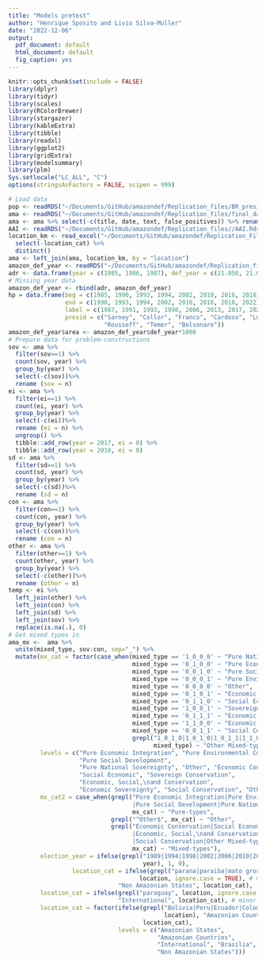 ```yaml
---
title: "Models pretest"
author: "Henrique Sposito and Livio Silva-Muller"
date: "2022-12-06"
output:
  pdf_document: default
  html_document: default
  fig_caption: yes
---
```


```r
knitr::opts_chunk$set(include = FALSE)
library(dplyr)
library(tidyr)
library(scales)
library(RColorBrewer)
library(stargazer)
library(kableExtra)
library(tibble)
library(readxl)
library(ggplot2)
library(gridExtra)
library(modelsummary)
library(plm)
Sys.setlocale("LC_ALL", "C")
options(stringsAsFactors = FALSE, scipen = 999)
```

```r
# Load data
pop <- readRDS("~/Documents/GitHub/amazondef/Replication_files/BR_presid_speeches_final.Rds")
ama <- readRDS("~/Documents/GitHub/amazondef/Replication_files/final_data_as.Rds")
ama <- ama %>% select(-c(title, date, text, false_positives)) %>% rename (ei= "EI", sd= "SD")
AAI <- readRDS("~/Documents/GitHub/amazondef/Replication_files//AAI.Rds")
location_km <- read_excel("~/Documents/GitHub/amazondef/Replication_Files/location_km.xlsx") %>%
  select(-location_cat) %>%
  distinct()
ama <- left_join(ama, location_km, by = "location")
amazon_def_year <- readRDS("~/Documents/GitHub/amazondef/Replication_files//amazon_def_year.Rds")
adr <- data.frame(year = c(1985, 1986, 1987), def_year = c(21.050, 21.050, 21.050))
# Missing year data
amazon_def_year <- rbind(adr, amazon_def_year) 
hp = data.frame(beg = c(1985, 1990, 1993, 1994, 2002, 2010, 2016, 2018),
                end = c(1990, 1993, 1994, 2002, 2010, 2016, 2018, 2022),
                label = c(1987, 1991, 1993, 1998, 2006, 2013, 2017, 2020),
                presid = c("Sarney", "Collor", "Franco", "Cardoso", "Lula",
                           "Rousseff", "Temer", "Bolsonaro"))
amazon_def_year$area <- amazon_def_year$def_year*1000
# Prepare data for problem-constructions
sov <- ama %>% 
  filter(sov==1) %>% 
  count(sov, year) %>%
  group_by(year) %>%
  select(-c(sov))%>%
  rename (sov = n)
ei <- ama %>% 
  filter(ei==1) %>% 
  count(ei, year) %>%
  group_by(year) %>%
  select(-c(ei))%>%
  rename (ei = n) %>%
  ungroup() %>%
  tibble::add_row(year = 2017, ei = 0) %>%
  tibble::add_row(year = 2018, ei = 0)
sd <- ama %>% 
  filter(sd==1) %>% 
  count(sd, year) %>%
  group_by(year) %>%
  select(-c(sd))%>%
  rename (sd = n)
con <- ama %>% 
  filter(con==1) %>% 
  count(con, year) %>%
  group_by(year) %>%
  select(-c(con))%>%
  rename (con = n)
other <- ama %>% 
  filter(other==1) %>% 
  count(other, year) %>%
  group_by(year) %>%
  select(-c(other))%>%
  rename (other = n)
temp <- ei %>% 
  left_join(other) %>% 
  left_join(con) %>% 
  left_join(sd) %>% 
  left_join(sov) %>% 
  replace(is.na(.), 0)
# Get mixed types in
ama_mx <-  ama %>%
  unite(mixed_type, sov:con, sep="_") %>%
  mutate(mx_cat = factor(case_when(mixed_type == '1_0_0_0' ~ "Pure National Sovereignty",
                                   mixed_type == '0_1_0_0' ~ "Pure Economic Integration", 
                                   mixed_type == '0_0_1_0' ~ "Pure Social Development",
                                   mixed_type == '0_0_0_1' ~ "Pure Environmental Conservation",
                                   mixed_type == '0_0_0_0' ~ "Other",
                                   mixed_type == '0_1_0_1' ~ "Economic Conservation",
                                   mixed_type == '0_1_1_0' ~ "Social Economic",
                                   mixed_type == '1_0_0_1' ~ "Sovereign Conservation",
                                   mixed_type == '0_1_1_1' ~ "Economic, Social,\nand Conservation",
                                   mixed_type == '1_1_0_0' ~ "Economic Sovereignty",
                                   mixed_type == '0_0_1_1' ~ "Social Conservation",
                                   grepl("1_0_1_0|1_0_1_0|1_0_1_1|1_1_0_1|1_1_1_0|1_1_1_1",
                                         mixed_type) ~ "Other Mixed-types"),
         levels = c("Pure Economic Integration", "Pure Environmental Conservation",
                    "Pure Social Development",
                    "Pure National Sovereignty", "Other", "Economic Conservation", 
                    "Social Economic", "Sovereign Conservation",
                    "Economic, Social,\nand Conservation",
                    "Economic Sovereignty", "Social Conservation", "Other Mixed-types")),
         mx_cat2 = case_when(grepl("Pure Economic Integration|Pure Environmental Conservation|
                                   |Pure Social Development|Pure National Sovereignty",
                                   mx_cat) ~ "Pure-types",
                             grepl("^Other$", mx_cat) ~ "Other",
                             grepl("Economic Conservation|Social Economic|Sovereign Conservation|
                                   |Economic, Social,\nand Conservation|Economic Sovereignty|
                                   |Social Conservation|Other Mixed-types",
                                   mx_cat) ~ "Mixed-types"),
         election_year = ifelse(grepl("1989|1994|1998|2002|2006|2010|2014|2018",
                                      year), 1, 0),
                  location_cat = ifelse(grepl("parana|paraiba|mato grosso|mato grosso do sul",
                                     location, ignore.case = TRUE), # minor coding issues to fix
                               "Non Amazonian States", location_cat),
         location_cat = ifelse(grepl("paraguay", location, ignore.case = TRUE),
                               "International", location_cat), # minor coding issues to fix
         location_cat = factor(ifelse(grepl("Bolivia|Peru|Ecuador|Colombia|Venezuela|Guyana|Suriname",
                                            location), "Amazonian Countries",
                                      location_cat),
                               levels = c("Amazonian States",
                                          "Amazonian Countries",
                                          "International", "Brasilia",
                                          "Non Amazonian States")))

```

````{=tex}
\begin{landscape}

```r

ama_model <- dplyr::left_join(ama_mx, amazon_def_year, by = "year") %>%
dplyr::left_join(AAI, by = "year") %>%
filter(location_cat != "Non Identified", mx_cat != "Other Mixed-types") %>%
  mutate(con_vs_all = ifelse(mx_cat == "Pure Environmental Conservation", 1, 0),
         EI_vs_all = ifelse(mx_cat == "Pure Economic Integration", 1, 0),
         SD_vs_all = ifelse(mx_cat == "Pure Social Development", 1, 0),
         sov_vs_all = ifelse(mx_cat == "Pure National Sovereignty", 1, 0))

ama_model2 <- dplyr::select(pop, -text) %>%
  dplyr::left_join(amazon_def_year, by = "year") %>%
  dplyr::left_join(AAI, by = "year") %>%
  filter(location_cat != "Non Identified") %>%
  mutate(location_cat = ifelse(grepl("parana|paraiba|mato grosso|mato grosso do sul", location, ignore.case = TRUE), "Non Amazonian States", location_cat),
         location_cat = ifelse(grepl("paraguay", location, ignore.case = TRUE),
                               "International", location_cat),
         location_cat = factor(ifelse(grepl("Bolivia|Peru|Ecuador|Colombia|Venezuela|Guyana|Suriname",
                                            location), "Amazonian Countries",
                                      location_cat),
                               levels = c("Amazonian States",
                                          "Amazonian Countries",
                                          "International", "Brasilia",
                                          "Non Amazonian States")),
         election_year = ifelse(grepl("1989|1994|1998|2002|2006|2010|2014|2018",
                                      year), 1, 0))

# model
model_logit_con <- glm(con_vs_all ~ as.factor(location_cat) + election_year +
                         def_year + AAI + party, family=binomial(link = "logit"),
                       data = ama_model)
model_logit_ei <- glm(EI_vs_all ~ as.factor(location_cat) + election_year +
                        def_year + AAI + party, family=binomial(link = "logit"),
                      data = ama_model)
model_logit_sd <- glm(SD_vs_all ~ as.factor(location_cat) + election_year +
                        def_year + AAI + party,
                      family=binomial(link = "logit"), data = ama_model)
model_logit_sov <- glm(sov_vs_all ~ as.factor(location_cat) + election_year +
                         def_year + AAI + party,
                       family=binomial(link = "logit"), data = ama_model)
model_logit_all <- glm(amazon_speech ~ as.factor(location_cat) + election_year +
                         def_year + AAI + party,
                       family=binomial(link = "logit"), data = ama_model2)

stargazer::stargazer(model_logit_con, model_logit_ei, model_logit_sd,
                     model_logit_sov, model_logit_all, digits = 6,
                     no.space = TRUE, title = "Logistic Regressions")
```

\end{landscape}
````

````{=tex}
\begin{landscape}

```r

# model fe
model_logit_con_fe <- plm(con_vs_all ~ as.factor(location_cat) + election_year +
                         def_year + AAI + party, data = ama_model,
                         model = "within", index = "year")
model_logit_ei_fe <- plm(EI_vs_all ~ as.factor(location_cat) + election_year +
                         def_year + AAI + party, data = ama_model,
                         model = "within", index = "year")
model_logit_sd_fe <- plm(SD_vs_all ~ as.factor(location_cat) + election_year +
                         def_year + AAI + party, data = ama_model,
                         model = "within", index = "year")
model_logit_sov_fe <- plm(sov_vs_all ~ as.factor(location_cat) + election_year +
                         def_year + AAI + party, data = ama_model,
                         model = "within", index = "year")
model_logit_all_fe <- plm(amazon_speech ~ as.factor(location_cat) + election_year +
                         def_year + AAI + party, data = ama_model2,
                         model = "within", index = "year")

stargazer::stargazer(model_logit_con_fe, model_logit_ei_fe, model_logit_sd_fe,
                     model_logit_sov_fe, model_logit_all_fe, digits = 6,
                     no.space = TRUE, title = "Fixed-effects Regressions")
```

\end{landscape}
````

````{=tex}
\begin{landscape}

```r

amazon_def_year <- readRDS("~/Documents/GitHub/amazondef/Replication_files//amazon_def_year.Rds")
amazon_def_year$year <- amazon_def_year$year + 1
adr <- data.frame(year = c(1985, 1986, 1987, 1988),
def_year = c(21.050, 21.050, 21.050, 21.050))
# Missing year data
amazon_def_year <- rbind(adr, amazon_def_year) 

ama_model_lag <- dplyr::left_join(ama_mx, amazon_def_year, by = "year") %>%
dplyr::left_join(AAI, by = "year") %>%
filter(location_cat != "Non Identified", mx_cat != "Other Mixed-types") %>%
  mutate(con_vs_all = ifelse(mx_cat == "Pure Environmental Conservation", 1, 0),
         EI_vs_all = ifelse(mx_cat == "Pure Economic Integration", 1, 0),
         SD_vs_all = ifelse(mx_cat == "Pure Social Development", 1, 0),
         sov_vs_all = ifelse(mx_cat == "Pure National Sovereignty", 1, 0))

ama_model2_lag <- dplyr::select(pop, -text) %>%
  dplyr::left_join(amazon_def_year, by = "year") %>%
  dplyr::left_join(AAI, by = "year") %>%
  filter(location_cat != "Non Identified") %>%
  dplyr::mutate(location_cat = ifelse(grepl("parana|paraiba|mato grosso|mato grosso do sul", location, ignore.case = TRUE), "Non Amazonian States", location_cat),
         location_cat = ifelse(grepl("paraguay", location, ignore.case = TRUE),
                               "International", location_cat),
         location_cat = factor(ifelse(grepl("Bolivia|Peru|Ecuador|Colombia|Venezuela|Guyana|Suriname",
                                            location), "Amazonian Countries",
                                      location_cat),
                               levels = c("Amazonian States",
                                          "Amazonian Countries",
                                          "International", "Brasilia",
                                          "Non Amazonian States")),
         election_year = ifelse(grepl("1989|1994|1998|2002|2006|2010|2014|2018",
                                      year), 1, 0))

# model
model_logit_con_lag <- glm(con_vs_all ~ as.factor(location_cat) + election_year +
                         def_year + AAI + party, family=binomial(link = "logit"),
                       data = ama_model_lag)
model_logit_ei_lag <- glm(EI_vs_all ~ as.factor(location_cat) + election_year +
                        def_year + AAI + party, family=binomial(link = "logit"),
                      data = ama_model_lag)
model_logit_sd_lag <- glm(SD_vs_all ~ as.factor(location_cat) + election_year +
                        def_year + AAI + party,
                      family=binomial(link = "logit"), data = ama_model_lag)
model_logit_sov_lag <- glm(sov_vs_all ~ as.factor(location_cat) + election_year +
                         def_year + AAI + party,
                       family=binomial(link = "logit"), data = ama_model_lag)
model_logit_all_lag <- glm(amazon_speech ~ as.factor(location_cat) + election_year +
                         def_year + AAI + party,
                       family=binomial(link = "logit"), data = ama_model2_lag)

stargazer::stargazer(model_logit_con_lag, model_logit_ei_lag, model_logit_sd_lag,
                     model_logit_sov_lag, model_logit_all_lag, digits = 6,
                     no.space = TRUE, title = "Logistic Regressions with Lagged Year")
```

\end{landscape}
````
